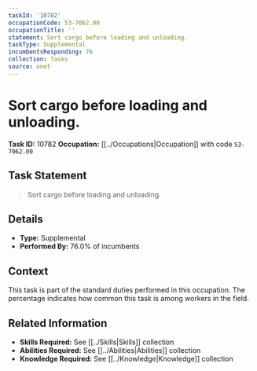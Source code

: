 ```yaml
---
taskId: '10782'
occupationCode: 53-7062.00
occupationTitle: ''
statement: Sort cargo before loading and unloading.
taskType: Supplemental
incumbentsResponding: 76
collection: Tasks
source: onet
---
```

# Sort cargo before loading and unloading.

**Task ID:** 10782
**Occupation:** [[../Occupations|Occupation]] with code `53-7062.00`

## Task Statement

> Sort cargo before loading and unloading.

## Details

- **Type:** Supplemental
- **Performed By:** 76.0% of incumbents

## Context

This task is part of the standard duties performed in this occupation. The percentage indicates how common this task is among workers in the field.

## Related Information

- **Skills Required:** See [[../Skills|Skills]] collection
- **Abilities Required:** See [[../Abilities|Abilities]] collection
- **Knowledge Required:** See [[../Knowledge|Knowledge]] collection
